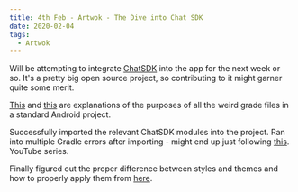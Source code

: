 ```yaml
---
title: 4th Feb - Artwok - The Dive into Chat SDK
date: 2020-02-04
tags:
  - Artwok
---
```


Will be attempting to integrate [ChatSDK](https://chatsdk.co/) into the app for 
the next week or so. It's a pretty big open source project, so contributing to it 
might garner quite some merit.

[This](https://developer.android.com/studio/build) and [this](https://developer.android.com/studio/build/dependencies) are explanations of the purposes
of all the weird grade files in a standard Android project.

Successfully imported the relevant ChatSDK modules into the project.
Ran into multiple Gradle errors after importing - might end up just following [this](https://www.youtube.com/watch?v=gPqJcPtN18I&list=PLxefhmF0pcPmtdoud8f64EpgapkclCllj&index=1).
YouTube series.

Finally figured out the proper difference between styles and themes and how to properly apply them from [here](https://developer.android.com/guide/topics/ui/look-and-feel/themes).


